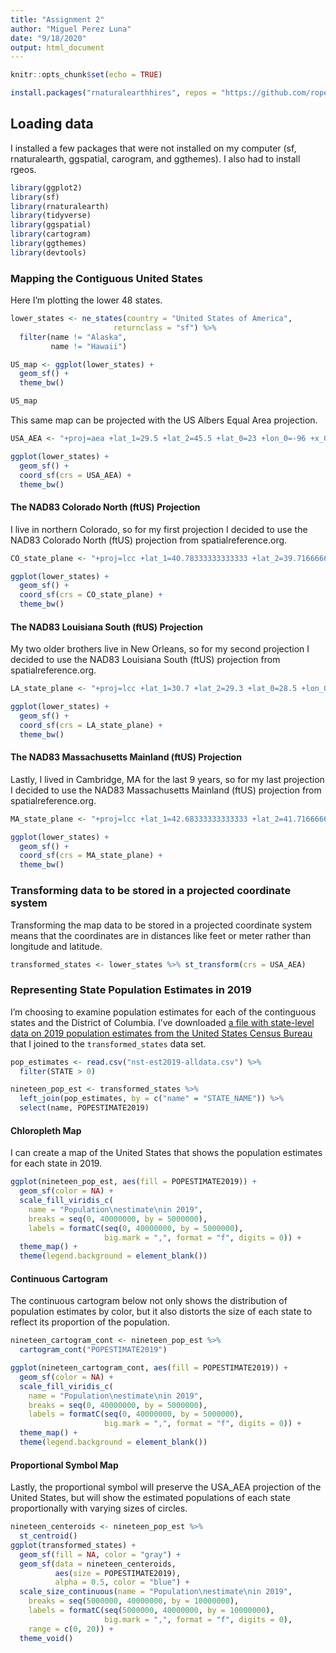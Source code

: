 ```yaml
---
title: "Assignment 2"
author: "Miguel Perez Luna"
date: "9/18/2020"
output: html_document
---
```


```r
knitr::opts_chunk$set(echo = TRUE)
```

```r
install.packages("rnaturalearthhires", repos = "https://github.com/ropensci/rnaturalearthhires", type = "source")
```



## Loading data

I installed a few packages that were not installed on my computer (sf, rnaturalearth, ggspatial, carogram, and ggthemes). I also had to install rgeos.

```r
library(ggplot2)
library(sf)
library(rnaturalearth)
library(tidyverse)
library(ggspatial)
library(cartogram)
library(ggthemes)
library(devtools)
```

### Mapping the Contiguous United States

Here I'm plotting the lower 48 states.

``` r
lower_states <- ne_states(country = "United States of America", 
                       returnclass = "sf") %>%
  filter(name != "Alaska",
         name != "Hawaii")

US_map <- ggplot(lower_states) +
  geom_sf() +
  theme_bw()

US_map
```

This same map can be projected with the US Albers Equal Area projection. 

```r
USA_AEA <- "+proj=aea +lat_1=29.5 +lat_2=45.5 +lat_0=23 +lon_0=-96 +x_0=0 +y_0=0 +ellps=clrk66 +units=m +no_defs"

ggplot(lower_states) +
  geom_sf() +
  coord_sf(crs = USA_AEA) +
  theme_bw()
```



#### The NAD83 Colorado North (ftUS) Projection

I live in northern Colorado, so for my first projection I decided to use the NAD83 Colorado North (ftUS) projection from spatialreference.org. 

```r
CO_state_plane <- "+proj=lcc +lat_1=40.78333333333333 +lat_2=39.71666666666667 +lat_0=39.33333333333334 +lon_0=-105.5 +x_0=914401.8288036576 +y_0=304800.6096012192 +ellps=GRS80 +datum=NAD83 +to_meter=0.3048006096012192 +no_defs "

ggplot(lower_states) +
  geom_sf() +
  coord_sf(crs = CO_state_plane) +
  theme_bw()
```

#### The NAD83 Louisiana South (ftUS) Projection

My two older brothers live in New Orleans, so for my second projection I decided to use the NAD83 Louisiana South (ftUS) projection from spatialreference.org. 

```r
LA_state_plane <- "+proj=lcc +lat_1=30.7 +lat_2=29.3 +lat_0=28.5 +lon_0=-91.33333333333333 +x_0=999999.9999898402 +y_0=0 +ellps=GRS80 +datum=NAD83 +to_meter=0.3048006096012192 +no_defs"

ggplot(lower_states) +
  geom_sf() +
  coord_sf(crs = LA_state_plane) +
  theme_bw()
```


#### The NAD83 Massachusetts Mainland (ftUS) Projection

Lastly, I lived in Cambridge, MA for the last 9 years, so for my last projection I decided to use the NAD83 Massachusetts Mainland (ftUS) projection from spatialreference.org. 

```r
MA_state_plane <- "+proj=lcc +lat_1=42.68333333333333 +lat_2=41.71666666666667 +lat_0=41 +lon_0=-71.5 +x_0=200000.0001016002 +y_0=750000 +ellps=GRS80 +datum=NAD83 +to_meter=0.3048006096012192 +no_defs"

ggplot(lower_states) +
  geom_sf() +
  coord_sf(crs = MA_state_plane) +
  theme_bw()
```


### Transforming data to be stored in a projected coordinate system

Transforming the map data to be stored in a projected coordinate system means that the coordinates are in distances like feet or meter rather than longitude and latitude. 

```r
transformed_states <- lower_states %>% st_transform(crs = USA_AEA)
```

### Representing State Population Estimates in 2019

I'm choosing to examine population estimates for each of the continguous states and the District of Columbia. I've downloaded [a file with state-level data on 2019 population estimates from the United States Census Bureau](https://www2.census.gov/programs-surveys/popest/datasets/2010-2019/national/totals/nst-est2019-alldata.csv){target="_blank"} that I joined to the `transformed_states` data set.

```r
pop_estimates <- read.csv("nst-est2019-alldata.csv") %>% 
  filter(STATE > 0)

nineteen_pop_est <- transformed_states %>% 
  left_join(pop_estimates, by = c("name" = "STATE_NAME")) %>%
  select(name, POPESTIMATE2019)
```


#### Chloropleth Map

I can create a map of the United States that shows the population estimates for each state in 2019.

``` r
ggplot(nineteen_pop_est, aes(fill = POPESTIMATE2019)) +
  geom_sf(color = NA) +
  scale_fill_viridis_c(
    name = "Population\nestimate\nin 2019",
    breaks = seq(0, 40000000, by = 5000000),
    labels = formatC(seq(0, 40000000, by = 5000000), 
                     big.mark = ",", format = "f", digits = 0)) +
  theme_map() +
  theme(legend.background = element_blank())
```

#### Continuous Cartogram

The continuous cartogram below not only shows the distribution of population estimates by color, but it also distorts the size of each state to reflect its proportion of the population. 

```r
nineteen_cartogram_cont <- nineteen_pop_est %>%
  cartogram_cont("POPESTIMATE2019")

ggplot(nineteen_cartogram_cont, aes(fill = POPESTIMATE2019)) +
  geom_sf(color = NA) +
  scale_fill_viridis_c(
    name = "Population\nestimate\nin 2019",
    breaks = seq(0, 40000000, by = 5000000),
    labels = formatC(seq(0, 40000000, by = 5000000), 
                     big.mark = ",", format = "f", digits = 0)) +
  theme_map() +
  theme(legend.background = element_blank())
```

#### Proportional Symbol Map

Lastly, the proportional symbol will preserve the USA_AEA projection of the United States, but will show the estimated populations of each state proportionally with varying sizes of circles.

``` r
nineteen_centeroids <- nineteen_pop_est %>%
  st_centroid()
ggplot(transformed_states) +
  geom_sf(fill = NA, color = "gray") +
  geom_sf(data = nineteen_centeroids, 
          aes(size = POPESTIMATE2019),
          alpha = 0.5, color = "blue") +
  scale_size_continuous(name = "Population\nestimate\nin 2019",
    breaks = seq(5000000, 40000000, by = 10000000),
    labels = formatC(seq(5000000, 40000000, by = 10000000), 
                     big.mark = ",", format = "f", digits = 0),
    range = c(0, 20)) +
  theme_void() 
```

